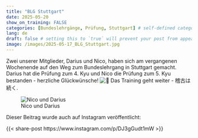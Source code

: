 ---
title: "BLG Stuttgart"
date: 2025-05-20
show_on_training: FALSE
categories: [Bundeslehrgänge, Prüfung, Stuttgart] # self-defined categories
lang: de
draft: false # setting this to `true` will prevent your post from appearing on your listing page until you're ready!
image: /images/2025-05-17_BLG_Stuttgart.jpg
---

Zwei unserer Mitglieder, Darius und Nico, haben sich am vergangenen Wochenende auf den Weg zum Bundeslehrgang in Stuttgart gemacht. Darius hat die Prüfung zum 4. Kyu und Nico die Prüfung zum 5. Kyu bestanden - herzliche Glückwünsche! ![🥳](https://static.xx.fbcdn.net/images/emoji.php/v9/t6d/1/16/1f973.png){alt="🥳"} Das Training geht weiter - 稽古は続く.

![Nico und Darius](/images/2025-05-17_BLG_Stuttgart.jpg)

Dieser Beitrag wurde auch auf Instagram veröffentlicht:

{{< share-post https://www.instagram.com/p/DJ3gGudt1mW >}}
